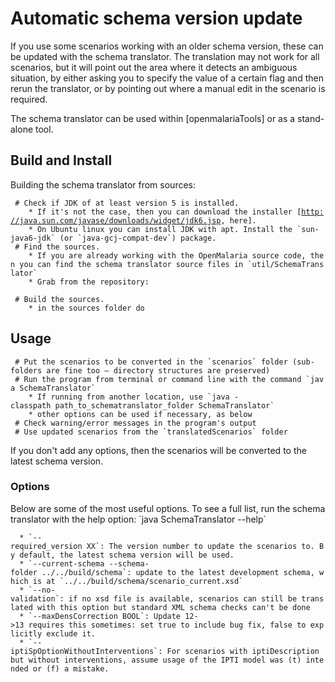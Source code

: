 
= Automatic schema version update =

If you use some scenarios working with an older schema version, these can be updated with the schema translator. The translation may not work for all scenarios, but it will point out the area where it detects an  ambiguous situation, by either asking you to specify the value of a certain flag and then rerun the translator, or by pointing out where a manual edit in the scenario is required.

The schema translator can be used within [openmalariaTools] or as a stand-alone tool.

== Build and Install ==
  
Building the schema translator from sources:

  # Check if JDK of at least version 5 is installed. 
     * If it's not the case, then you can download the installer [http://java.sun.com/javase/downloads/widget/jdk6.jsp, here]. 
     * On Ubuntu linux you can install JDK with apt. Install the `sun-java6-jdk` (or `java-gcj-compat-dev`) package.
  # Find the sources. 
     * If you are already working with the OpenMalaria source code, then you can find the schema translator source files in `util/SchemaTranslator`
     * Grab from the repository:
     {{{svn checkout http://openmalaria.googlecode.com/svn/trunk/util/SchemaTranslator SchemaTranslator}}}
  # Build the sources.
     * in the sources folder do {{{javac SchemaTranslator.java}}}

== Usage ==

  # Put the scenarios to be converted in the `scenarios` folder (sub-folders are fine too — directory structures are preserved)
  # Run the program from terminal or command line with the command `java SchemaTranslator`
     * If running from another location, use `java -classpath path_to_schematranslator_folder SchemaTranslator`
     * other options can be used if necessary, as below
  # Check warning/error messages in the program's output
  # Use updated scenarios from the `translatedScenarios` folder

If you don't add any options, then the scenarios will be converted to the latest schema version.

=== Options ===

Below are some of the most useful options. To see a full list, run the schema translator with the help option: `java SchemaTranslator --help`

   * `--required_version XX`: The version number to update the scenarios to. By default, the latest schema version will be used.
   * `--current-schema --schema-folder ../../build/schema`: update to the latest development schema, which is at `../../build/schema/scenario_current.xsd`
   * `--no-validation`: if no xsd file is available, scenarios can still be translated with this option but standard XML schema checks can't be done
   * `--maxDensCorrection BOOL`: Update 12->13 requires this sometimes: set true to include bug fix, false to explicitly exclude it.
   * `--iptiSpOptionWithoutInterventions`: For scenarios with iptiDescription but without interventions, assume usage of the IPTI model was (t) intended or (f) a mistake.

 
